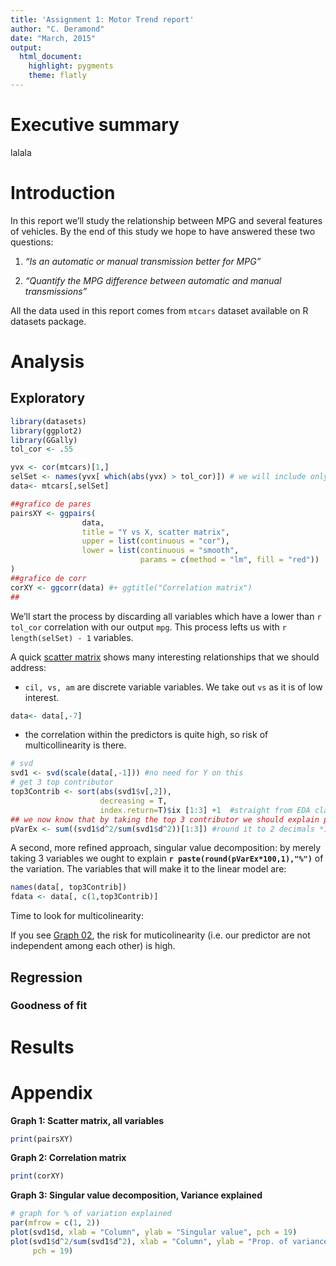 ```yaml
---
title: 'Assignment 1: Motor Trend report'
author: "C. Deramond"
date: "March, 2015"
output:
  html_document:
    highlight: pygments
    theme: flatly
---
```

# Executive summary

lalala

# Introduction

In this report we'll study the relationship between MPG and several features of vehicles. By the end of this study we hope to have answered these two questions:

1. *“Is an automatic or manual transmission better for MPG”*

2. *"Quantify the MPG difference between automatic and manual transmissions"*

All the data used in this report comes from `mtcars` dataset available on R datasets package.

# Analysis

## Exploratory

```r
library(datasets)
library(ggplot2)
library(GGally)
tol_cor <- .55

yvx <- cor(mtcars)[1,]
selSet <- names(yvx[ which(abs(yvx) > tol_cor)]) # we will include only the ones with |cor| > .55
data<- mtcars[,selSet]

##grafico de pares
pairsXY <- ggpairs(
                data,
                title = "Y vs X, scatter matrix",
                upper = list(continuous = "cor"),
                lower = list(continuous = "smooth", 
                             params = c(method = "lm", fill = "red"))
)
##grafico de corr
corXY <- ggcorr(data) #+ ggtitle("Correlation matrix")
##

```

We'll start the process by discarding all variables which have a lower than `r tol_cor` correlation with our output `mpg`. This process lefts us with `r length(selSet) - 1` variables. 

A quick [scatter matrix](#g01) shows many interesting relationships that we should address:

- ` cil, vs, am ` are discrete variable variables. We take out `vs` as it is of low interest.
```r
data<- data[,-7]

```

        
- the correlation within the predictors is quite high, so risk of multicollinearity is there.

```r
# svd
svd1 <- svd(scale(data[,-1])) #no need for Y on this
# get 3 top contributor
top3Contrib <- sort(abs(svd1$v[,2]), 
                    decreasing = T, 
                    index.return=T)$ix [1:3] +1  #straight from EDA class, we take 3 top contributors, we add one as we removed originally the Y variabl
## we now know that by taking the top 3 contributor we should explain pVarEx %
pVarEx <- sum((svd1$d^2/sum(svd1$d^2))[1:3]) #round it to 2 decimals *100 
```

A second, more refined approach, singular value decomposition: by merely taking 3 variables we ought to explain **`r paste(round(pVarEx*100,1),"%")`** of the variation. The variables that will make it to the linear model are:

```r
names(data[, top3Contrib])
fdata <- data[, c(1,top3Contrib)]
```





Time to look for multicolinearity:

If you see [Graph 02](#g02), the risk for muticolinearity (i.e. our predictor are not independent among each other) is high.


## Regression


### Goodness of fit


# Results



# Appendix


<a name="g01"></a>**Graph 1: Scatter matrix, all variables**

```r
print(pairsXY)

```

<a name="g02"></a>**Graph 2: Correlation matrix**

```r
print(corXY)

```

<a name="g03"></a>**Graph 3: Singular value decomposition, Variance explained**

```r
# graph for % of variation explained
par(mfrow = c(1, 2))
plot(svd1$d, xlab = "Column", ylab = "Singular value", pch = 19)
plot(svd1$d^2/sum(svd1$d^2), xlab = "Column", ylab = "Prop. of variance explained", 
     pch = 19)

```



